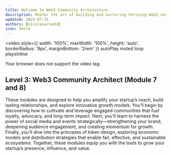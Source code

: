 ```yaml
---
title: Welcome to Web3 Community Architecture
description: Master the art of building and nurturing thriving Web3 communities that drive adoption and growth
updated: 2025-07-31
authors: [nicolasarnedo]
icon: Smile
---
```


<video 
  style={{ width: '100%', maxWidth: '100%', height: 'auto', borderRadius: '8px', marginBottom: '2rem' }}
  autoPlay 
  muted 
  loop 
  playsInline
>
  <source src="/common-images/codebase-entrepreneur-academy/entrepreneur-acadamy.mp4" type="video/mp4" />
  Your browser does not support the video tag.
</video>

## Level 3: Web3 Community Architect (Module 7 and 8)

These modules are designed to help you amplify your startup’s reach, build lasting relationships, and explore innovative growth models. You’ll begin by discovering how to cultivate and leverage engaged communities that fuel loyalty, advocacy, and long-term impact. Next, you’ll learn to harness the power of social media and events strategically—strengthening your brand, deepening audience engagement, and creating momentum for growth. Finally, you’ll dive into the principles of token design, exploring economic models and distribution strategies that enable fair, effective, and sustainable ecosystems. Together, these modules equip you with the tools to grow your startup’s presence, influence, and value.
